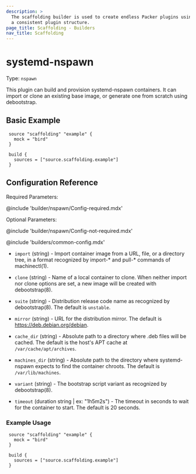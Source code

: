 ```yaml
---
description: >
  The scaffolding builder is used to create endless Packer plugins using
  a consistent plugin structure.
page_title: Scaffolding - Builders
nav_title: Scaffolding
---
```


# systemd-nspawn

Type: `nspawn`

This plugin can build and provision systemd-nspawn containers. It can import or
clone an existing base image, or generate one from scratch using debootstrap.

## Basic Example

```hcl
 source "scaffolding" "example" {
   mock = "bird"
 }

 build {
   sources = ["source.scaffolding.example"]
 }
```

## Configuration Reference

Required Parameters:

@include 'builder/nspawn/Config-required.mdx'

Optional Parameters:

@include 'builder/nspawn/Config-not-required.mdx'

@include 'builders/common-config.mdx'

- `import` (string) - Import container image from a URL, file, or a directory tree, in a
  format recognized by import-* and pull-* commands of machinectl(1).

- `clone` (string) - Name of a local container to clone. When neither import nor clone
  options are set, a new image will be created with debootstrap(8).

- `suite` (string) - Distribution release code name as recognized by debootstrap(8).
  The default is `unstable`.

- `mirror` (string) - URL for the distribution mirror.
  The default is https://deb.debian.org/debian.

- `cache_dir` (string) - Absolute path to a directory where .deb files will be cached.
  The default is the host's APT cache at `/var/cache/apt/archives`.

- `machines_dir` (string) - Absolute path to the directory where systemd-nspawn expects to find
  the container chroots. The default is `/var/lib/machines`.

- `variant` (string) - The bootstrap script variant as recognized by debootstrap(8).

- `timeout` (duration string | ex: "1h5m2s") - The timeout in seconds to wait for the container to start.
  The default is 20 seconds.

### Example Usage


```hcl
 source "scaffolding" "example" {
   mock = "bird"
 }

 build {
   sources = ["source.scaffolding.example"]
 }
```


